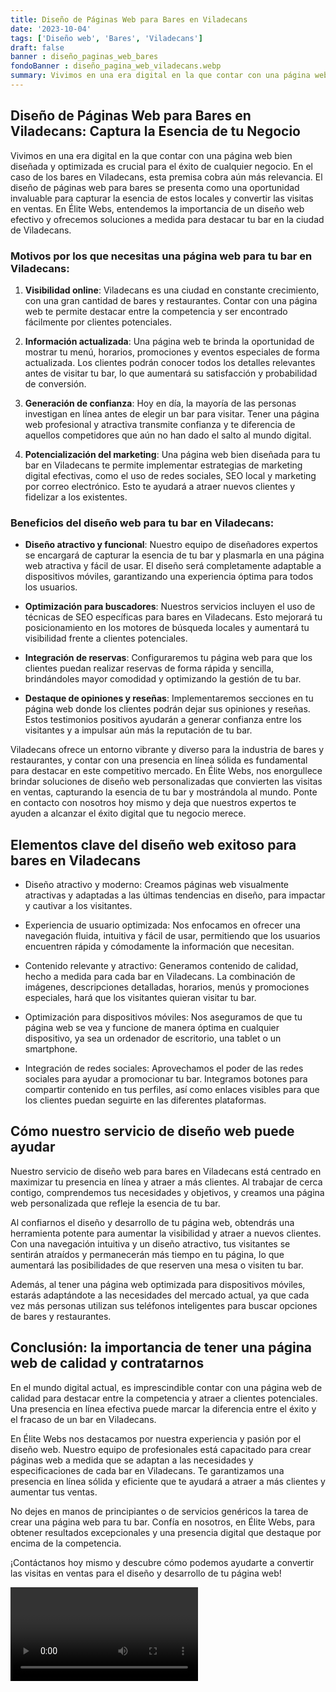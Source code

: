 ```yaml
---
title: Diseño de Páginas Web para Bares en Viladecans
date: '2023-10-04'
tags: ['Diseño web', 'Bares', 'Viladecans']
draft: false
banner : diseño_paginas_web_bares
fondoBanner : diseño_pagina_web_viladecans.webp
summary: Vivimos en una era digital en la que contar con una página web bien diseñada y optimizada es crucial para el éxito de cualquier negocio. En el caso de los bares en Viladecans, esta premisa cobra aún más relevancia. El diseño de páginas web para bares se presenta como una oportunidad invaluable para capturar la esencia de estos locales y convertir las visitas en ventas. En Élite Webs, entendemos la importancia de un diseño web efectivo y ofrecemos soluciones a medida para destacar tu bar en la ciudad de Viladecans.
---
```


## Diseño de Páginas Web para Bares en Viladecans: Captura la Esencia de tu Negocio

Vivimos en una era digital en la que contar con una página web bien diseñada y optimizada es crucial para el éxito de cualquier negocio. En el caso de los bares en Viladecans, esta premisa cobra aún más relevancia. El diseño de páginas web para bares se presenta como una oportunidad invaluable para capturar la esencia de estos locales y convertir las visitas en ventas. En Élite Webs, entendemos la importancia de un diseño web efectivo y ofrecemos soluciones a medida para destacar tu bar en la ciudad de Viladecans.

### Motivos por los que necesitas una página web para tu bar en Viladecans:

1. **Visibilidad online**: Viladecans es una ciudad en constante crecimiento, con una gran cantidad de bares y restaurantes. Contar con una página web te permite destacar entre la competencia y ser encontrado fácilmente por clientes potenciales.

2. **Información actualizada**: Una página web te brinda la oportunidad de mostrar tu menú, horarios, promociones y eventos especiales de forma actualizada. Los clientes podrán conocer todos los detalles relevantes antes de visitar tu bar, lo que aumentará su satisfacción y probabilidad de conversión.

3. **Generación de confianza**: Hoy en día, la mayoría de las personas investigan en línea antes de elegir un bar para visitar. Tener una página web profesional y atractiva transmite confianza y te diferencia de aquellos competidores que aún no han dado el salto al mundo digital.

4. **Potencialización del marketing**: Una página web bien diseñada para tu bar en Viladecans te permite implementar estrategias de marketing digital efectivas, como el uso de redes sociales, SEO local y marketing por correo electrónico. Esto te ayudará a atraer nuevos clientes y fidelizar a los existentes.

### Beneficios del diseño web para tu bar en Viladecans:

- **Diseño atractivo y funcional**: Nuestro equipo de diseñadores expertos se encargará de capturar la esencia de tu bar y plasmarla en una página web atractiva y fácil de usar. El diseño será completamente adaptable a dispositivos móviles, garantizando una experiencia óptima para todos los usuarios.

- **Optimización para buscadores**: Nuestros servicios incluyen el uso de técnicas de SEO específicas para bares en Viladecans. Esto mejorará tu posicionamiento en los motores de búsqueda locales y aumentará tu visibilidad frente a clientes potenciales. 

- **Integración de reservas**: Configuraremos tu página web para que los clientes puedan realizar reservas de forma rápida y sencilla, brindándoles mayor comodidad y optimizando la gestión de tu bar.

- **Destaque de opiniones y reseñas**: Implementaremos secciones en tu página web donde los clientes podrán dejar sus opiniones y reseñas. Estos testimonios positivos ayudarán a generar confianza entre los visitantes y a impulsar aún más la reputación de tu bar.

Viladecans ofrece un entorno vibrante y diverso para la industria de bares y restaurantes, y contar con una presencia en línea sólida es fundamental para destacar en este competitivo mercado. En Élite Webs, nos enorgullece brindar soluciones de diseño web personalizadas que convierten las visitas en ventas, capturando la esencia de tu bar y mostrándola al mundo. Ponte en contacto con nosotros hoy mismo y deja que nuestros expertos te ayuden a alcanzar el éxito digital que tu negocio merece.

<GifSeo />

<Cta />

## Elementos clave del diseño web exitoso para bares en Viladecans

- Diseño atractivo y moderno: Creamos páginas web visualmente atractivas y adaptadas a las últimas tendencias en diseño, para impactar y cautivar a los visitantes.

- Experiencia de usuario optimizada: Nos enfocamos en ofrecer una navegación fluida, intuitiva y fácil de usar, permitiendo que los usuarios encuentren rápida y cómodamente la información que necesitan.

- Contenido relevante y atractivo: Generamos contenido de calidad, hecho a medida para cada bar en Viladecans. La combinación de imágenes, descripciones detalladas, horarios, menús y promociones especiales, hará que los visitantes quieran visitar tu bar.

- Optimización para dispositivos móviles: Nos aseguramos de que tu página web se vea y funcione de manera óptima en cualquier dispositivo, ya sea un ordenador de escritorio, una tablet o un smartphone.

- Integración de redes sociales: Aprovechamos el poder de las redes sociales para ayudar a promocionar tu bar. Integramos botones para compartir contenido en tus perfiles, así como enlaces visibles para que los clientes puedan seguirte en las diferentes plataformas.

## Cómo nuestro servicio de diseño web puede ayudar

Nuestro servicio de diseño web para bares en Viladecans está centrado en maximizar tu presencia en línea y atraer a más clientes. Al trabajar de cerca contigo, comprendemos tus necesidades y objetivos, y creamos una página web personalizada que refleje la esencia de tu bar.

Al confiarnos el diseño y desarrollo de tu página web, obtendrás una herramienta potente para aumentar la visibilidad y atraer a nuevos clientes. Con una navegación intuitiva y un diseño atractivo, tus visitantes se sentirán atraídos y permanecerán más tiempo en tu página, lo que aumentará las posibilidades de que reserven una mesa o visiten tu bar.

Además, al tener una página web optimizada para dispositivos móviles, estarás adaptándote a las necesidades del mercado actual, ya que cada vez más personas utilizan sus teléfonos inteligentes para buscar opciones de bares y restaurantes.

## Conclusión: la importancia de tener una página web de calidad y contratarnos

En el mundo digital actual, es imprescindible contar con una página web de calidad para destacar entre la competencia y atraer a clientes potenciales. Una presencia en línea efectiva puede marcar la diferencia entre el éxito y el fracaso de un bar en Viladecans.

En Élite Webs nos destacamos por nuestra experiencia y pasión por el diseño web. Nuestro equipo de profesionales está capacitado para crear páginas web a medida que se adaptan a las necesidades y especificaciones de cada bar en Viladecans. Te garantizamos una presencia en línea sólida y eficiente que te ayudará a atraer a más clientes y aumentar tus ventas.

No dejes en manos de principiantes o de servicios genéricos la tarea de crear una página web para tu bar. Confía en nosotros, en Élite Webs, para obtener resultados excepcionales y una presencia digital que destaque por encima de la competencia.

¡Contáctanos hoy mismo y descubre cómo podemos ayudarte a convertir las visitas en ventas para el diseño y desarrollo de tu página web!

<Video />

<CtaBot job='Bares' city='Viladecans'/>

<Gmaps query='Viladecans+españa+maps' />